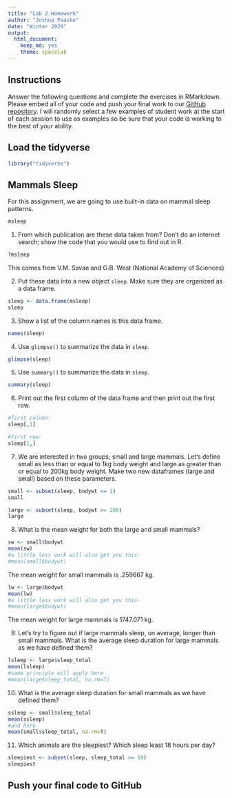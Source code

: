 ```yaml
---
title: "Lab 2 Homework"
author: "Joshua Paaske"
date: "Winter 2020"
output:
  html_document: 
    keep_md: yes
    theme: spacelab
---
```


## Instructions
Answer the following questions and complete the exercises in RMarkdown. Please embed all of your code and push your final work to our [GitHub repository](https://github.com/FRS417-DataScienceBiologists). I will randomly select a few examples of student work at the start of each session to use as examples so be sure that your code is working to the best of your ability.

## Load the tidyverse
```r
library("tidyverse")
```

## Mammals Sleep
For this assignment, we are going to use built-in data on mammal sleep patterns.  
```r
msleep
```

1. From which publication are these data taken from? Don't do an internet search; show the code that you would use to find out in R.

```r
?msleep
```
This comes from V.M. Savae and G.B. West (National Academy of Sciences)

2. Put these data into a new object `sleep`. Make sure they are organized as a data frame.  

```r
sleep <- data.frame(msleep)
sleep
```

3. Show a list of the column names is this data frame.

```r
names(sleep)
```

4. Use `glimpse()` to summarize the data in `sleep`.
```r
glimpse(sleep)
```


5. Use `summary()` to summarize the data in `sleep`.

```r
summary(sleep)
```

6. Print out the first column of the data frame and then print out the first row.

```r
#first column:
sleep[,1]
```

```r
#first row:
sleep[1,]
```

7. We are interested in two groups; small and large mammals. Let's define small as less than or equal to 1kg body weight and large as greater than or equal to 200kg body weight. Make two new dataframes (large and small) based on these parameters.  

```r
small <- subset(sleep, bodywt <= 1)
small
```


```r
large <- subset(sleep, bodywt >= 200)
large
```


8. What is the mean weight for both the large and small mammals?
```r
sw <- small$bodywt
mean(sw)
#a little less work will also get you this-
#mean(small$bodywt)
```
The mean weight for small mammals is .259667 kg. 

```r
lw <- large$bodywt
mean(lw)
#a little less work will also get you this-
#mean(large$bodywt)
```
The mean weight for large mammals is 1747.071 kg. 

9. Let's try to figure out if large mammals sleep, on average, longer than small mammals. What is the average sleep duration for large mammals as we have defined them?
```r
lsleep <- large$sleep_total
mean(lsleep)
#same principle will apply here
#mean(large$sleep_total, na.rm=T)
```


10. What is the average sleep duration for small mammals as we have defined them?
```r
ssleep <- small$sleep_total
mean(ssleep)
#and here
mean(small$sleep_total, na.rm=T)
```


11. Which animals are the sleepiest? Which sleep least 18 hours per day?  
```r
sleepiest <- subset(sleep, sleep_total >= 18)
sleepiest
```


## Push your final code to GitHub